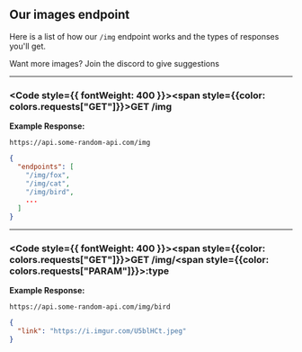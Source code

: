 
## Our images endpoint
Here is a list of how our `/img` endpoint works and the types of responses you'll get.

<Callout type="info">Want more images? Join the discord to give suggestions</Callout>

---

### <Code style={{ fontWeight: 400 }}><span style={{color: colors.requests["GET"]}}>GET</span> /img</Code>

**Example Response:**
```url filename="URL"
https://api.some-random-api.com/img
```
```json filename="Response"
{
  "endpoints": [
    "/img/fox",
    "/img/cat",
    "/img/bird",
    ...
  ]
}
```

---

### <Code style={{ fontWeight: 400 }}><span style={{color: colors.requests["GET"]}}>GET</span> /img/<span style={{color: colors.requests["PARAM"]}}>:type</span></Code>

**Example Response:**
```url filename="URL"
https://api.some-random-api.com/img/bird
```
```json filename="Response"
{
  "link": "https://i.imgur.com/U5blHCt.jpeg"
}
```